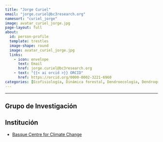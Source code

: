 ```yaml
---
title: "Jorge Curiel"
email: "jorge.curiel@bc3research.org"  
namesort: "curiel_jorge"
image: avatar_curiel_jorge.jpg
page-layout: full
about: 
  id: person-profile
  template: trestles
  image-shape: round
  image: avatar_curiel_jorge.jpg
  links:
    - icon: envelope
      text: Email
      href: jorge.curiel@bc3research.org
    - text: "{{< ai orcid >}} ORCID"
      href: https://orcid.org/0000-0002-3221-6960
categories: [Ecofisiología, Dinámica forestal, Dendroecología, Dendroquímica]
---
```

 
<hr>

:::{#person-profile}

## Grupo de Investigación


## Institución
- [Basque Centre for Climate Change](https://www.bc3research.org/)

:::
